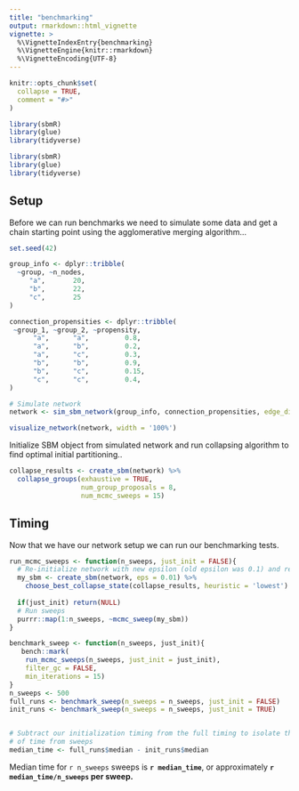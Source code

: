 ```yaml
---
title: "benchmarking"
output: rmarkdown::html_vignette
vignette: >
  %\VignetteIndexEntry{benchmarking}
  %\VignetteEngine{knitr::rmarkdown}
  %\VignetteEncoding{UTF-8}
---
```


```r
knitr::opts_chunk$set(
  collapse = TRUE,
  comment = "#>"
)

library(sbmR)
library(glue)
library(tidyverse)
```

```r
library(sbmR)
library(glue)
library(tidyverse)
```

## Setup

Before we can run benchmarks we need to simulate some data and get a chain starting point using the agglomerative merging algorithm...

```r
set.seed(42)

group_info <- dplyr::tribble(
  ~group, ~n_nodes,
     "a",       20,
     "b",       22,
     "c",       25
)

connection_propensities <- dplyr::tribble(
 ~group_1, ~group_2, ~propensity,
      "a",      "a",         0.8,
      "a",      "b",         0.2,
      "a",      "c",         0.3,
      "b",      "b",         0.9,
      "b",      "c",         0.15,
      "c",      "c",         0.4,
)

# Simulate network
network <- sim_sbm_network(group_info, connection_propensities, edge_dist = purrr::rbernoulli)

visualize_network(network, width = '100%')
```


Initialize SBM object from simulated network and run collapsing algorithm to find optimal initial partitioning..

```r
collapse_results <- create_sbm(network) %>% 
  collapse_groups(exhaustive = TRUE, 
                  num_group_proposals = 8, 
                  num_mcmc_sweeps = 15)
```

## Timing

Now that we have our network setup we can run our benchmarking tests.

```r
run_mcmc_sweeps <- function(n_sweeps, just_init = FALSE){
  # Re-initialize network with new epsilon (old epsilon was 0.1) and reload the collapsed state
  my_sbm <- create_sbm(network, eps = 0.01) %>% 
    choose_best_collapse_state(collapse_results, heuristic = 'lowest')
  
  if(just_init) return(NULL)
  # Run sweeps
  purrr::map(1:n_sweeps, ~mcmc_sweep(my_sbm))
}

benchmark_sweep <- function(n_sweeps, just_init){
   bench::mark(
    run_mcmc_sweeps(n_sweeps, just_init = just_init), 
    filter_gc = FALSE, 
    min_iterations = 15)
}
n_sweeps <- 500
full_runs <- benchmark_sweep(n_sweeps = n_sweeps, just_init = FALSE)
init_runs <- benchmark_sweep(n_sweeps = n_sweeps, just_init = TRUE)


# Subtract our initialization timing from the full timing to isolate the portion
# of time from sweeps
median_time <- full_runs$median - init_runs$median
```

Median time for `r n_sweeps` sweeps is __`r median_time`__, or approximately __`r median_time/n_sweeps` per sweep.__


